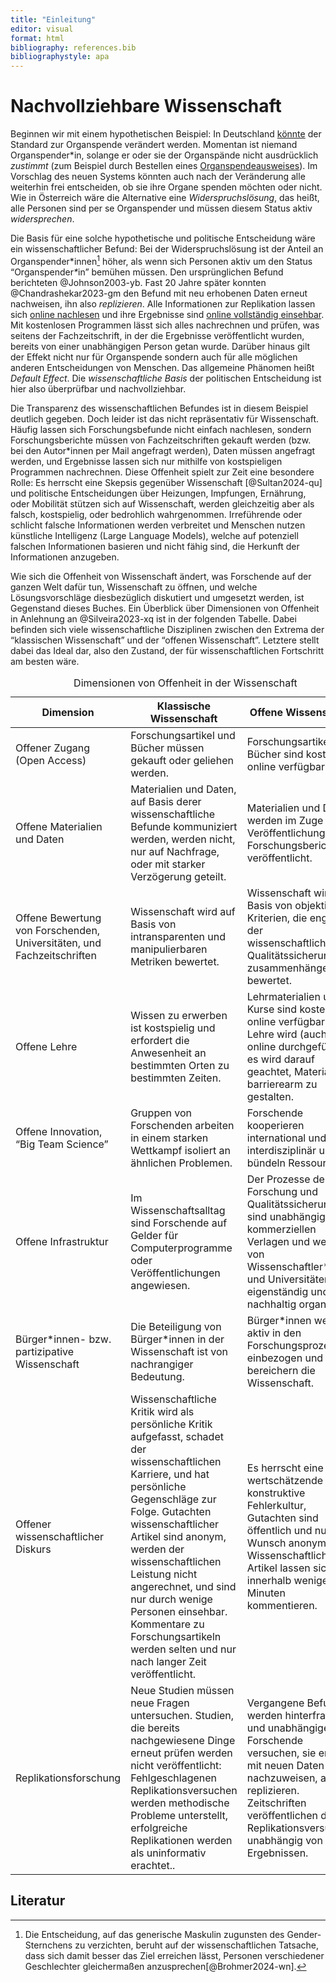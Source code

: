 ```yaml
---
title: "Einleitung"
editor: visual
format: html
bibliography: references.bib
bibliographystyle: apa
---
```


# Nachvollziehbare Wissenschaft

Beginnen wir mit einem hypothetischen Beispiel: In Deutschland [könnte](https://www.tagesschau.de/inland/innenpolitik/organspende-gesetz-100.html) der Standard zur Organspende verändert werden. Momentan ist niemand Organspender\*in, solange er oder sie der Organspände nicht ausdrücklich *zustimmt* (zum Beispiel durch Bestellen eines [Organspendeausweises](www.organspende-info.de/organspendeausweis-download-und-bestellen/)). Im Vorschlag des neuen Systems könnten auch nach der Veränderung alle weiterhin frei entscheiden, ob sie ihre Organe spenden möchten oder nicht. Wie in Österreich wäre die Alternative eine *Widerspruchslösung*, das heißt, alle Personen sind per se Organspender und müssen diesem Status aktiv *widersprechen*.

Die Basis für eine solche hypothetische und politische Entscheidung wäre ein wissenschaftlicher Befund: Bei der Widerspruchslösung ist der Anteil an Organspender\*innen[^einleitung-1] höher, als wenn sich Personen aktiv um den Status "Organspender*\**in" bemühen müssen. Den ursprünglichen Befund berichteten @Johnson2003-yb. Fast 20 Jahre später konnten @Chandrashekar2023-gm den Befund mit neu erhobenen Daten erneut nachweisen, ihn also *replizieren*. Alle Informationen zur Replikation lassen sich [online nachlesen](https://open.lnu.se/index.php/metapsychology/article/view/3108) und ihre Ergebnisse sind [online vollständig einsehbar](https://osf.io/8wd2b/). Mit kostenlosen Programmen lässt sich alles nachrechnen und prüfen, was seitens der Fachzeitschrift, in der die Ergebnisse veröffentlicht wurden, bereits von einer unabhängigen Person getan wurde. Darüber hinaus gilt der Effekt nicht nur für Organspende sondern auch für alle möglichen anderen Entscheidungen von Menschen. Das allgemeine Phänomen heißt *Default Effect*. Die *wissenschaftliche Basis* der politischen Entscheidung ist hier also überprüfbar und nachvollziehbar.

[^einleitung-1]: Die Entscheidung, auf das generische Maskulin zugunsten des Gender-Sternchens zu verzichten, beruht auf der wissenschaftlichen Tatsache, dass sich damit besser das Ziel erreichen lässt, Personen verschiedener Geschlechter gleichermaßen anzusprechen[@Brohmer2024-wn].

Die Transparenz des wissenschaftlichen Befundes ist in diesem Beispiel deutlich gegeben. Doch leider ist das nicht repräsentativ für Wissenschaft. Häufig lassen sich Forschungsbefunde nicht einfach nachlesen, sondern Forschungsberichte müssen von Fachzeitschriften gekauft werden (bzw. bei den Autor\*innen per Mail angefragt werden), Daten müssen angefragt werden, und Ergebnisse lassen sich nur mithilfe von kostspieligen Programmen nachrechnen. Diese Offenheit spielt zur Zeit eine besondere Rolle: Es herrscht eine Skepsis gegenüber Wissenschaft [@Sultan2024-qu] und politische Entscheidungen über Heizungen, Impfungen, Ernährung, oder Mobilität stützen sich auf Wissenschaft, werden gleichzeitig aber als falsch, kostspielig, oder bedrohlich wahrgenommen. Irreführende oder schlicht falsche Informationen werden verbreitet und Menschen nutzen künstliche Intelligenz (Large Language Models), welche auf potenziell falschen Informationen basieren und nicht fähig sind, die Herkunft der Informationen anzugeben.

Wie sich die Offenheit von Wissenschaft ändert, was Forschende auf der ganzen Welt dafür tun, Wissenschaft zu öffnen, und welche Lösungsvorschläge diesbezüglich diskutiert und umgesetzt werden, ist Gegenstand dieses Buches. Ein Überblick über Dimensionen von Offenheit in Anlehnung an @Silveira2023-xq ist in der folgenden Tabelle. Dabei befinden sich viele wissenschaftliche Disziplinen zwischen den Extrema der "klassischen Wissenschaft" und der "offenen Wissenschaft". Letztere stellt dabei das Ideal dar, also den Zustand, der für wissenschaftlichen Fortschritt am besten wäre.

| Dimension                                                              | Klassische Wissenschaft                                                                                                                                                                                                                                                                                                                                                                                 | Offene Wissenschaft                                                                                                                                                                                                            |
|---------------|-------------------------------------|--------------------|
| Offener Zugang (Open Access)                                           | Forschungsartikel und Bücher müssen gekauft oder geliehen werden.                                                                                                                                                                                                                                                                                                                                       | Forschungsartikel und Bücher sind kostenlos online verfügbar.                                                                                                                                                                  |
| Offene Materialien und Daten                                           | Materialien und Daten, auf Basis derer wissenschaftliche Befunde kommuniziert werden, werden nicht, nur auf Nachfrage, oder mit starker Verzögerung geteilt.                                                                                                                                                                                                                                            | Materialien und Daten werden im Zuge der Veröffentlichung des Forschungsberichts veröffentlicht.                                                                                                                               |
| Offene Bewertung von Forschenden, Universitäten, und Fachzeitschriften | Wissenschaft wird auf Basis von intransparenten und manipulierbaren Metriken bewertet.                                                                                                                                                                                                                                                                                                                  | Wissenschaft wird auf Basis von objektiven Kriterien, die eng mit der wissenschaftlichen Qualitätssicherung zusammenhängen, bewertet.                                                                                          |
| Offene Lehre                                                           | Wissen zu erwerben ist kostspielig und erfordert die Anwesenheit an bestimmten Orten zu bestimmten Zeiten.                                                                                                                                                                                                                                                                                              | Lehrmaterialien und Kurse sind kostenlos online verfügbar, Lehre wird (auch) online durchgeführt, es wird darauf geachtet, Materialien barrierearm zu gestalten.                                                               |
| Offene Innovation, "Big Team Science"                                  | Gruppen von Forschenden arbeiten in einem starken Wettkampf isoliert an ähnlichen Problemen.                                                                                                                                                                                                                                                                                                            | Forschende kooperieren international und interdisziplinär und bündeln Ressourcen.                                                                                                                                              |
| Offene Infrastruktur                                                   | Im Wissenschaftsalltag sind Forschende auf Gelder für Computerprogramme oder Veröffentlichungen angewiesen.                                                                                                                                                                                                                                                                                             | Der Prozesse der Forschung und Qualitätssicherung sind unabhängig von kommerziellen Verlagen und werden von Wissenschaftler\*innen und Universitäten eigenständig und nachhaltig organisiert.                                  |
| Bürger\*innen- bzw. partizipative Wissenschaft                         | Die Beteiligung von Bürger\*innen in der Wissenschaft ist von nachrangiger Bedeutung.                                                                                                                                                                                                                                                                                                                   | Bürger\*innen werden aktiv in den Forschungsprozess einbezogen und bereichern die Wissenschaft.                                                                                                                                |
| Offener wissenschaftlicher Diskurs                                     | Wissenschaftliche Kritik wird als persönliche Kritik aufgefasst, schadet der wissenschaftlichen Karriere, und hat persönliche Gegenschläge zur Folge. Gutachten wissenschaftlicher Artikel sind anonym, werden der wissenschaftlichen Leistung nicht angerechnet, und sind nur durch wenige Personen einsehbar. Kommentare zu Forschungsartikeln werden selten und nur nach langer Zeit veröffentlicht. | Es herrscht eine wertschätzende und konstruktive Fehlerkultur, Gutachten sind öffentlich und nur auf Wunsch anonym. Wissenschaftliche Artikel lassen sich innerhalb weniger Minuten kommentieren.                              |
| Replikationsforschung                                                  | Neue Studien müssen neue Fragen untersuchen. Studien, die bereits nachgewiesene Dinge erneut prüfen werden nicht veröffentlicht: Fehlgeschlagenen Replikationsversuchen werden methodische Probleme unterstellt, erfolgreiche Replikationen werden als uninformativ erachtet..                                                                                                                          | Vergangene Befunde werden hinterfragt und unabhängige Forschende versuchen, sie erneut mit neuen Daten nachzuweisen, also zu replizieren. Zeitschriften veröffentlichen diese Replikationsversuche unabhängig von Ergebnissen. |

: Dimensionen von Offenheit in der Wissenschaft

## Literatur
